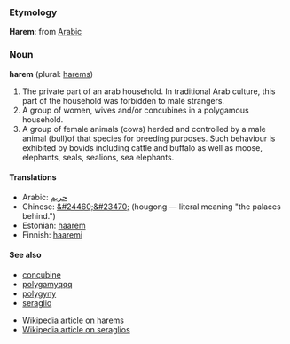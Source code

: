 ===Etymology===
'''Harem''': from [[Arabic]] 

===Noun===
'''harem''' (plural: [[harems]])

#The private part of an arab household. In traditional Arab culture, this part of the household was forbidden to male strangers.
#A group of women, wives and/or concubines in a polygamous household.
#A group of female animals (cows) herded and controlled by a male animal (bull)of that species for breeding purposes. Such behaviour is exhibited by bovids including cattle and buffalo as well as moose, elephants, seals, sealions, sea elephants.

====Translations====
*Arabic: [[حريم]]
*Chinese: [[&#24460;&#23470;]] (hougong — literal meaning "the palaces behind.")
*Estonian: [[haarem]]
*Finnish: [[haaremi]]

====See also====
* [[concubine]]
* [[polygamyqqq]]
* [[polygyny]]
* [[seraglio]]

* [[en:Harem|Wikipedia article on harems]]
* [[en:Seraglio|Wikipedia article on seraglios]]